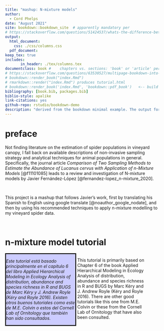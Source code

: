 ```yaml
--- 
title: "mashup: N-mixture models"
author: 
  - Cord Phelps
date: "August 2021"
site: bookdown::bookdown_site  # apparently mandatory per
# https://stackoverflow.com/questions/51424537/whats-the-difference-between-bookdown-yml-output-yml-and-yaml-header-of
output: 
  html_document: 
    css: ./css/columns.css
  pdf_document: 
keep_tex: true
includes:
       in_header: ./tex/columns.tex
documentclass: book #    chapters vs. sections: 'book' or 'article' per 
# https://stackoverflow.com/questions/63530527/multipage-bookdown-into-article
# bookdown::render_book("index.Rmd")
# rmarkdown::render("index.Rmd") produces tutorial.html
# bookdown::render_book('index.Rmd', 'bookdown::pdf_book')   <-- build the pdf
bibliography: [book.bib, packages.bib]
biblio-style: apalike
link-citations: yes
github-repo: rstudio/bookdown-demo
description: "derived from the bookdown minimal example. The output format for this example is bookdown::gitbook."
---
```


# preface

Not finding literature on the estimation of spider populations in vineyard canopy, I fall back on available descriptions of non-invasive sampling strategy and analytical techniques for animal populations in general. Specifically, the journal article <i>Comparison of Two Sampling Methods to Estimate the Abundance of Lucanus cervus with Application of n-Mixture Models</i> [@f11101085] leads to a review and investigation of N-mixture models by Javier Fernández-López [@fernandez-lopez_n-mixture_2020]. 

<br />

This project is a mashup that follows Javier's work, first by translating his Spanish to English using google translate [@noauthor_google_nodate], and then by using his recommended techniques to apply n-mixture modelling to my vineyard spider data. 

<br />

# n-mixture model tutorial


:::: {style="display: flex;"}

::: {.col data-latex="{0.45\textwidth}" style="font-style: italic; background-color: #ccccff; border-style:solid; width:45%"}
 
Este tutorial está basado principalmente en el capítulo 6 del libro Applied Hierarchical Modeling in Ecology Analysis of distribution, abundance and species richness in R and BUGS de Marc Kéry y J. Andrew Royle (Kéry and Royle 2016). Existen otros buenos tutoriales como este de M.E. Colvin o estos del Cornell Lab of Ornitology que también han sido consultados.

:::

::: {.col data-latex="{0.05\textwidth}"}
\ 
<!-- an empty Div (with a white space), serving as
a column separator -->
:::

::: {.col data-latex="{0.45\textwidth}" style="width:45%"}


This tutorial is primarily based on Chapter 6 of the book Applied Hierarchical Modeling in Ecology Analysis of distribution, abundance and species richness in R and BUGS by Marc Kéry and J. Andrew Royle (Kéry and Royle 2016). There are other good tutorials like this one from M.E. Colvin or these from the Cornell Lab of Ornitology that have also been consulted.


:::
::::

